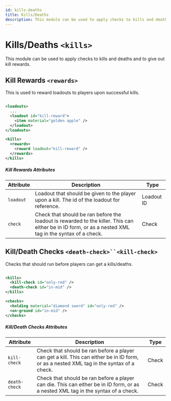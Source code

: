```yaml
---
id: kills-deaths
title: Kills/Deaths
description: This module can be used to apply checks to kills and deaths and to give out kill rewards.
---
```


# Kills/Deaths `<kills>`

This module can be used to apply checks to kills and deaths and to give out kill rewards.

## Kill Rewards `<rewards>`

This is used to reward loadouts to players upon successful kills.

```xml

<loadouts>
  ...
  <loadout id="kill-reward">
    <item material="golden apple" />
  </loadout>
</loadouts>

<kills>
  <rewards>
    <reward loadout="kill-reward" />
  </rewards>
</kills>

```

##### Kill Rewards Attributes

| Attribute | Description | Type |
| --- | --- | --- |
| `loadout` | Loadout that should be given to the player upon a kill. The id of the loadout for reference. | <span class="badge badge--primary">Loadout ID</span> |
| `check` | Check that should be ran before the loadout is rewarded to the killer. This can either be in ID form, or as a nested XML tag in the syntax of a check. | <span class="badge badge--primary">Check</span> |

## Kill/Death Checks `<death-check>``<kill-check>`

Checks that should run before players can get a kills/deaths.

```xml

<kills>
  <kill-check id="only-red" />
  <death-check id="in-mid" />
</kills>

<checks>
  <holding material="diamond sword" id="only-red" />
  <on-ground id="in-mid" />
</checks>

```

##### Kill/Death Checks Attributes

| Attribute | Description | Type |
| --- | --- | --- |
| `kill-check` | Check that should be ran before a player can get a kill. This can either be in ID form, or as a nested XML tag in the syntax of a check. | <span class="badge badge--primary">Check</span> |
| `death-check` | Check that should be ran before a player can die. This can either be in ID form, or as a nested XML tag in the syntax of a check. | <span class="badge badge--primary">Check</span> |

